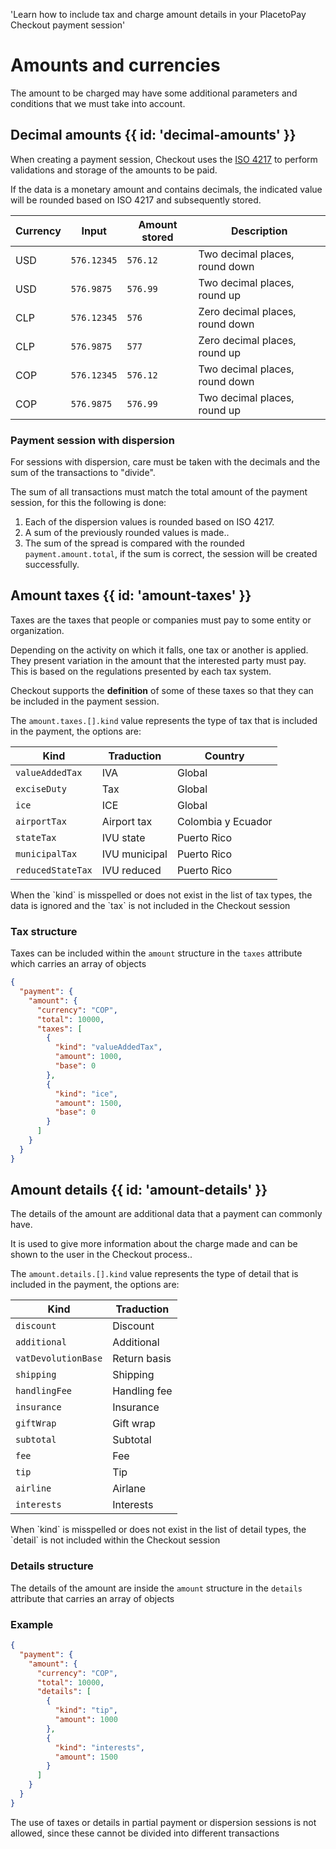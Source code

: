   'Learn how to include tax and charge amount details in your PlacetoPay Checkout payment session'

# Amounts and currencies

The amount to be charged may have some additional parameters and conditions that we must take into account.

## Decimal amounts {{ id: 'decimal-amounts' }}

When creating a payment session, Checkout uses the [ISO 4217](https://es.wikipedia.org/wiki/ISO_4217) to perform validations and storage of the amounts to be paid.

If the data is a monetary amount and contains decimals, the indicated value will be rounded based on ISO 4217 and subsequently stored.

| Currency | Input       | Amount stored | Description                        |
|--------|-------------|------------------|------------------------------------|
| USD    | `576.12345` | `576.12`         | Two decimal places, round down  |
| USD    | `576.9875`  | `576.99`         | Two decimal places, round up  |
| CLP    | `576.12345` | `576`            | Zero decimal places, round down |
| CLP    | `576.9875`  | `577`            | Zero decimal places, round up |
| COP    | `576.12345` | `576.12`         | Two decimal places, round down  |
| COP    | `576.9875`  | `576.99`         | Two decimal places, round up  |

### Payment session with dispersion

For sessions with dispersion, care must be taken with the decimals and the sum of the transactions to "divide".

The sum of all transactions must match the total amount of the payment session, for this the following is done:

1. Each of the dispersion values is rounded based on ISO 4217.
2. A sum of the previously rounded values is made..
3. The sum of the spread is compared with the rounded `payment.amount.total`, if the sum is correct, the session will be created successfully.

## Amount taxes {{ id: 'amount-taxes' }}

Taxes are the taxes that people or companies must pay to some entity or organization.

Depending on the activity on which it falls, one tax or another is applied. They present variation in the amount that the interested party must pay. This is based on the regulations presented by each tax system.

Checkout supports the **definition** of some of these taxes so that they can be included in the payment session.

The `amount.taxes.[].kind` value represents the type of tax that is included in the payment, the options are:


| Kind              | Traduction         | Country            |
|-------------------|--------------------|--------------------|
| `valueAddedTax`   | IVA                | Global             |
| `exciseDuty`      | Tax                | Global             |
| `ice`             | ICE                | Global             |
| `airportTax`      | Airport tax | Colombia y Ecuador |
| `stateTax`        | IVU state        | Puerto Rico        |
| `municipalTax`    | IVU municipal      | Puerto Rico        |
| `reducedStateTax` | IVU reduced       | Puerto Rico        |


<Note>
    When the `kind` is misspelled or does not exist in the list of tax types, the data is ignored and the `tax` is not included in the Checkout session
</Note>

### Tax structure

Taxes can be included within the `amount` structure in the `taxes` attribute which carries an array of objects

```json {{ 'title': 'Tax - Amount with Taxes' }}
{
  "payment": {
    "amount": {
      "currency": "COP",
      "total": 10000,
      "taxes": [
        {
          "kind": "valueAddedTax",
          "amount": 1000,
          "base": 0
        },
        {
          "kind": "ice",
          "amount": 1500,
          "base": 0
        }
      ]
    }
  }
}
```

## Amount details {{ id: 'amount-details' }}

The details of the amount are additional data that a payment can commonly have.

It is used to give more information about the charge made and can be shown to the user in the Checkout process..

The `amount.details.[].kind` value represents the type of detail that is included in the payment, the options are:


| Kind                | Traduction      |
|---------------------|-----------------|
| `discount`          | Discount        |
| `additional`        | Additional      |
| `vatDevolutionBase` | Return basis    |
| `shipping`          | Shipping        |
| `handlingFee`       | Handling fee    |
| `insurance`         | Insurance       |
| `giftWrap`          | Gift wrap       |
| `subtotal`          | Subtotal        |
| `fee`               | Fee             |
| `tip`               | Tip             |
| `airline`           | Airlane         |
| `interests`         | Interests       |

<Note>
    When `kind` is misspelled or does not exist in the list of detail types, the `detail` is not included within the Checkout session
</Note>


### Details structure

The details of the amount are inside the `amount` structure in the `details` attribute that carries an array of objects

### Example

```json {{ 'title': 'Detail - Amount with Details' }}
{
  "payment": {
    "amount": {
      "currency": "COP",
      "total": 10000,
      "details": [
        {
          "kind": "tip",
          "amount": 1000
        },
        {
          "kind": "interests",
          "amount": 1500
        }
      ]
    }
  }
}
```

[//]: # (TODO: Verificar si hay otros casos donde no se soporte alguno de los datos)

<Note>
    The use of taxes or details in partial payment or dispersion sessions is not allowed, since these cannot be divided into different transactions
</Note>



